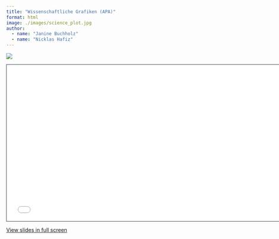 ```yaml
---
title: "Wissenschaftliche Grafiken (APA)"
format: html
image: ./images/science_plot.jpg
author: 
  - name: "Janine Buchholz"
  - name: "Nicklas Hafiz"
---
```


![](./images/science_plot.jpg)

```{=html}
<iframe class="slide-deck" src="slides.html" height="420" width="747" style="border: 1px solid #2e3846;"></iframe>
```

[View slides in full screen](slides.html)
